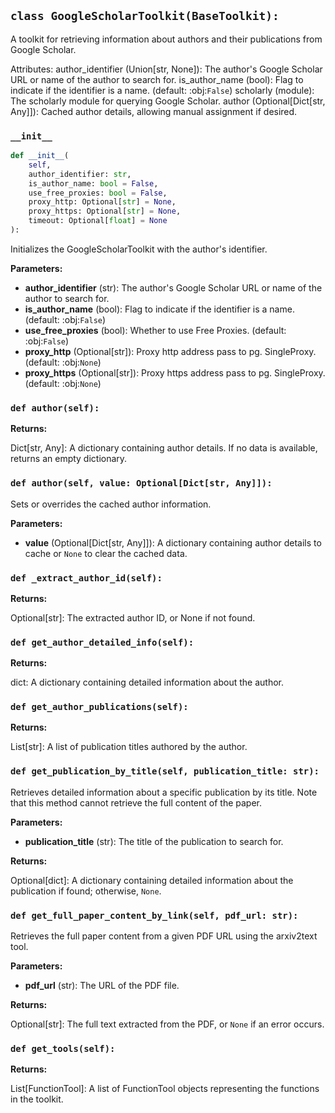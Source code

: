<a id="camel.toolkits.google_scholar_toolkit"></a>

<a id="camel.toolkits.google_scholar_toolkit.GoogleScholarToolkit"></a>

## `class GoogleScholarToolkit(BaseToolkit):`

A toolkit for retrieving information about authors and their
publications from Google Scholar.

Attributes:
author_identifier (Union[str, None]): The author's Google Scholar URL
or name of the author to search for.
is_author_name (bool): Flag to indicate if the identifier is a name.
(default: :obj:`False`)
scholarly (module): The scholarly module for querying Google Scholar.
author (Optional[Dict[str, Any]]): Cached author details, allowing
manual assignment if desired.

<a id="camel.toolkits.google_scholar_toolkit.GoogleScholarToolkit.__init__"></a>

### `__init__`

```python
def __init__(
    self,
    author_identifier: str,
    is_author_name: bool = False,
    use_free_proxies: bool = False,
    proxy_http: Optional[str] = None,
    proxy_https: Optional[str] = None,
    timeout: Optional[float] = None
):
```

Initializes the GoogleScholarToolkit with the author's identifier.

**Parameters:**

- **author_identifier** (str): The author's Google Scholar URL or name of the author to search for.
- **is_author_name** (bool): Flag to indicate if the identifier is a name. (default: :obj:`False`)
- **use_free_proxies** (bool): Whether to use Free Proxies. (default: :obj:`False`)
- **proxy_http** (Optional[str]): Proxy http address pass to pg. SingleProxy. (default: :obj:`None`)
- **proxy_https** (Optional[str]): Proxy https address pass to pg. SingleProxy. (default: :obj:`None`)

<a id="camel.toolkits.google_scholar_toolkit.GoogleScholarToolkit.author"></a>

### `def author(self):`

**Returns:**

  Dict[str, Any]: A dictionary containing author details. If no data
is available, returns an empty dictionary.

<a id="camel.toolkits.google_scholar_toolkit.GoogleScholarToolkit.author"></a>

### `def author(self, value: Optional[Dict[str, Any]]):`

Sets or overrides the cached author information.

**Parameters:**

- **value** (Optional[Dict[str, Any]]): A dictionary containing author details to cache or `None` to clear the cached data.

<a id="camel.toolkits.google_scholar_toolkit.GoogleScholarToolkit._extract_author_id"></a>

### `def _extract_author_id(self):`

**Returns:**

  Optional[str]: The extracted author ID, or None if not found.

<a id="camel.toolkits.google_scholar_toolkit.GoogleScholarToolkit.get_author_detailed_info"></a>

### `def get_author_detailed_info(self):`

**Returns:**

  dict: A dictionary containing detailed information about the
author.

<a id="camel.toolkits.google_scholar_toolkit.GoogleScholarToolkit.get_author_publications"></a>

### `def get_author_publications(self):`

**Returns:**

  List[str]: A list of publication titles authored by the author.

<a id="camel.toolkits.google_scholar_toolkit.GoogleScholarToolkit.get_publication_by_title"></a>

### `def get_publication_by_title(self, publication_title: str):`

Retrieves detailed information about a specific publication by its
title. Note that this method cannot retrieve the full content of the
paper.

**Parameters:**

- **publication_title** (str): The title of the publication to search for.

**Returns:**

  Optional[dict]: A dictionary containing detailed information about
the publication if found; otherwise, `None`.

<a id="camel.toolkits.google_scholar_toolkit.GoogleScholarToolkit.get_full_paper_content_by_link"></a>

### `def get_full_paper_content_by_link(self, pdf_url: str):`

Retrieves the full paper content from a given PDF URL using the
arxiv2text tool.

**Parameters:**

- **pdf_url** (str): The URL of the PDF file.

**Returns:**

  Optional[str]: The full text extracted from the PDF, or `None` if
an error occurs.

<a id="camel.toolkits.google_scholar_toolkit.GoogleScholarToolkit.get_tools"></a>

### `def get_tools(self):`

**Returns:**

  List[FunctionTool]: A list of FunctionTool objects
representing the functions in the toolkit.
